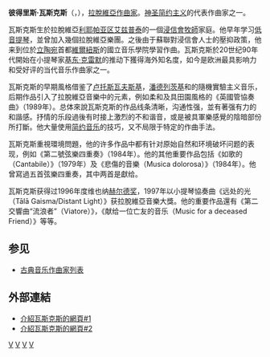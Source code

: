 {{Infobox classical
| 中文名 = 瓦斯克斯
| 画像 = Vasks11.jpg
| 附注 =
| 原文名 = Pēteris Vasks
| 国别 = [[拉脱维亚|拉脱维亚]]
| 出生日期 = 1946年4月16日
| 出生地 = [[艾兹普泰|艾兹普泰]]
| 逝世日期 =
| 逝世地 =
| 所属时期 = 20世纪，21世纪
| 所属乐派 = 简约主义
| 擅长作品类型 = 管弦乐，室内乐
| 代表作 = 第二交响曲，小提琴协奏曲《远处的光》，多部弦乐四重奏
| 师从 =
| 学生 =
| 官方网站 =
}}

'''彼得里斯·瓦斯克斯'''（{{lang-lv|Pēteris Vasks}}，{{bd|1946年|4月16日||}}），[[拉脫維亞|拉脫維亞]][[作曲家|作曲家]]。[[神圣简约主义|神圣简约主义]]的代表作曲家之一。 

瓦斯克斯生於拉脫維亞[[利耶帕亚区|利耶帕亚区]][[艾兹普泰|艾兹普泰]]的一個[[浸信會|浸信會]][[牧師|牧師]]家庭。他早年学习[[低音提琴|低音提琴]]，並曾加入幾個拉脫維亞樂團。之後由于蘇聯對浸信會人士的壓抑政策，他来到位於[[立陶宛|立陶宛]]首都[[維爾紐斯|維爾紐斯]]的國立音乐學院學習作曲。瓦斯克斯於20世纪90年代開始在小提琴家[[基东·克雷默|基东·克雷默]]的推动下獲得海外知名度，如今是欧洲最具影响力和受好评的当代音乐作曲家之一。

瓦斯克斯的早期風格借鉴了[[卢托斯瓦夫斯基|卢托斯瓦夫斯基]]，[[潘德列茨基|潘德列茨基]]和{{le|乔治·克拉姆|George Crumb}}的隨機實驗主义音乐，后期作品引入了拉脫維亞音樂中的元素，例如柔和及具田園風格的《英國管協奏曲》（1989年）。总体來說瓦斯克斯的作品线条清晰，沟通性强，並有著强有力的和諧感。抒情的乐段過後有时接上激烈的不和谐音，或是被具軍樂感覺的陰暗部份所打斷。他大量使用[[简约音乐|简约音乐]]的技巧，又不局限于特定的作曲手法。

瓦斯克斯重視環境問題，他的许多作品中都有针对原始自然和环境破坏问题的表现，例如《第二號弦樂四重奏》（1984年）。他的其他重要作品包括《如歌的（Cantabile）》（1979年）及《悲傷的音樂（Musica dolorosa）》（1984年）。他曾寫過五首弦樂四重奏，其中两首是獻给{{le|克隆納斯四重奏|Kronos Quartet}}。

瓦斯克斯获得过1996年度维也纳[[赫尔德奖|赫尔德奖]]，1997年以小提琴協奏曲《远处的光（Tālā Gaisma/Distant Light）》获拉脫維亞音樂大獎。他的重要作品還有《第二交響曲“流浪者”（Viatore）》，《献给一位亡友的音乐（Music for a deceased Friend）》等等。

==参见==
* [[古典音乐作曲家列表|古典音乐作曲家列表]]

==外部連結==
* [https://web.archive.org/web/20070603115655/http://www.lmuza.lv/Composers/Vasks/default.htm 介紹瓦斯克斯的網頁#1]
* [https://web.archive.org/web/20070703113144/http://home.wanadoo.nl/ovar/vasks.htm 介紹瓦斯克斯的網頁#2]

{{Authority control}}
[[Category:拉脫維亞作曲家|V]]
[[Category:苏联作曲家|V]]
[[Category:20世纪作曲家|V]]
[[Category:21世纪作曲家|V]]